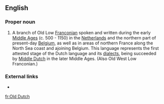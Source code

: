 ==English==

===Proper noun===
{{en-proper-noun}}
{{wikipedia}}

# A branch of Old Low [[Franconian]] spoken and written during the early [[Middle Ages]] (c. 500 - 1150) in the [[Netherlands]] and the northern part of present-day [[Belgium]], as well as in areas of northern France along the North Sea coast and ajoining Belgium. This language represents the first attested stage of the Dutch language and its [[dialect]]s, being succeeded by [[Middle Dutch]] in the later Middle Ages.  (Also Old West Low Franconian.)

===External links===
* {{ISO 639|3code=odt}}

[[fr:Old Dutch]]